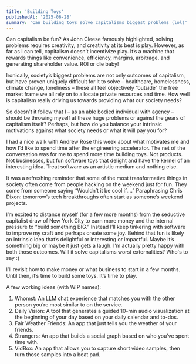 ```yaml
---
title: 'Building Toys'
publishedAt: '2025-06-28'
summary: 'Can building toys solve capitalisms biggest problems (lol)'
---
```


Can capitalism be fun? As John Cleese famously highlighted, solving problems requires creativity, and creativity at its best is play. However, as far as I can tell, capitalism doesn’t incentivize play. It’s a machine that rewards things like convenience, efficiency, margins, arbitrage, and generating shareholder value. ROI or die baby! 

Ironically, society’s biggest problems are not only outcomes of capitalism, but have proven uniquely difficult for it to solve – healthcare, homelessness, climate change, loneliness – these all feel objectively “outside” the free market frame we all rely on to allocate private resources and time. How well is capitalism really driving us towards providing what our society needs?

So doesn't it follow that I – as an able bodied individual with agency – should be throwing myself at these huge problems or against the gears of capitalism itself? Perhaps, but how do you balance your intrinsic motivations against what society needs or what it will pay you for? 

I had a nice walk with Andrew Rose this week about what motivates me and how I’d like to spend time after the engineering accelerator. The net of the conversation was for me to spend more time building toys. Not products. Not businesses, but fun software toys that delight and have the kernel of an interesting idea. Treat software as an artistic medium and nothing else. 

It was a refreshing reminder that some of the most transformative things in society often come from people hacking on the weekend just for fun. They come from someone saying “Wouldn’t it be cool if….” Paraphrasing Chris Dixon: tomorrow’s tech breakthroughs often start as someone’s weekend projects. 

I’m excited to distance myself (for a few more months) from the seductive capitalist draw of New York City to earn more money and the internal pressure to “build something BIG.” Instead I’ll keep tinkering with software to improve my craft and perhaps create some joy. Behind that fun is likely an intrinsic idea that’s delightful or interesting or impactful. Maybe it’s something big or maybe it just gets a laugh. I’m actually pretty happy with both those outcomes. Will it solve capitalisms worst externalities? Who's to say :) 

I’ll revisit how to make money or what business to start in a few months. Until then, it’s time to build some toys. It’s time to play. 

A few working ideas (with WIP names):

1. Whomst: An LLM chat experience that matches you with the other person you’re most similar to on the service. 
2. Daily Vision: A tool that generates a guided 10-min audio visualization at the beginning of your day based on your daily calendar and to-dos. 
3. Fair Weather Friends: An app that just tells you the weather of your friends. 
4. Strangers: An app that builds a social graph based on who you’ve spent time with. 
5. VidBox: An app that allows you to capture short video samples, then turn those samples into a beat pad. 
